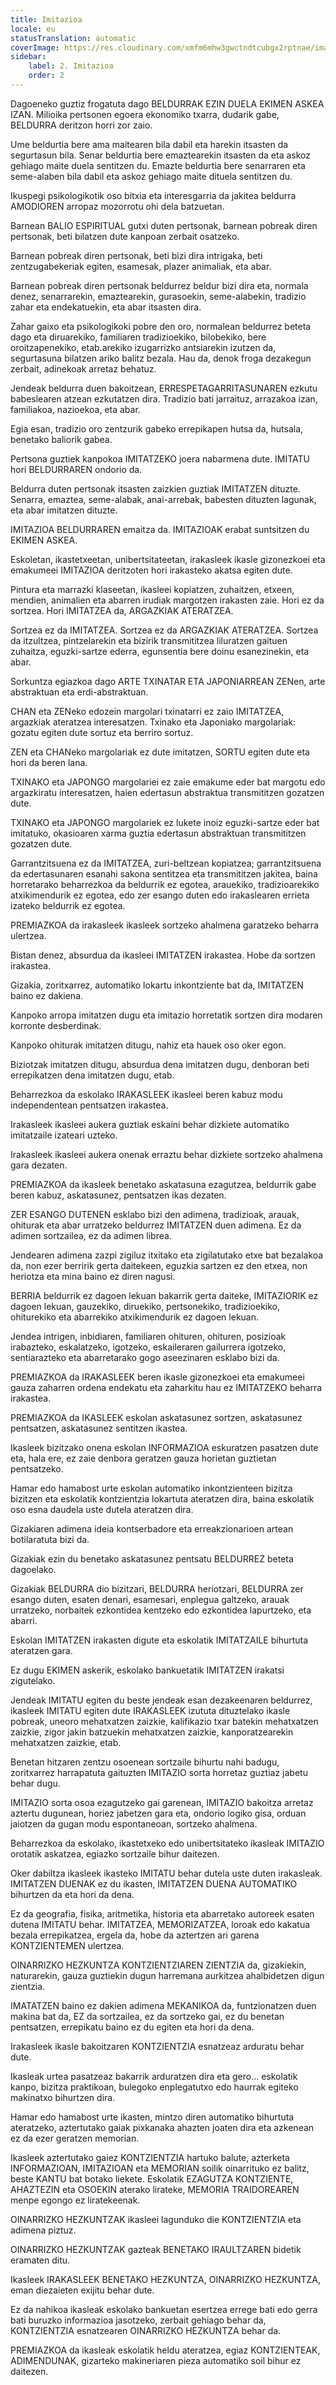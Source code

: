 ```yaml
---
title: Imitazioa
locale: eu
statusTranslation: automatic
coverImage: https://res.cloudinary.com/xmfm6mhw3gwctndtcubgx2rptnae/image/upload/v1740337243/small_cover_educacion_fundamental_a051170f1c.webp
sidebar:
    label: 2. Imitazioa
    order: 2
---
```

Dagoeneko guztiz frogatuta dago BELDURRAK EZIN DUELA EKIMEN ASKEA IZAN. Milioika pertsonen egoera ekonomiko txarra, dudarik gabe, BELDURRA deritzon horri zor zaio.

Ume beldurtia bere ama maitearen bila dabil eta harekin itsasten da segurtasun bila. Senar beldurtia bere emaztearekin itsasten da eta askoz gehiago maite duela sentitzen du. Emazte beldurtia bere senarraren eta seme-alaben bila dabil eta askoz gehiago maite dituela sentitzen du.

Ikuspegi psikologikotik oso bitxia eta interesgarria da jakitea beldurra AMODIOREN arropaz mozorrotu ohi dela batzuetan.

Barnean BALIO ESPIRITUAL gutxi duten pertsonak, barnean pobreak diren pertsonak, beti bilatzen dute kanpoan zerbait osatzeko.

Barnean pobreak diren pertsonak, beti bizi dira intrigaka, beti zentzugabekeriak egiten, esamesak, plazer animaliak, eta abar.

Barnean pobreak diren pertsonak beldurrez beldur bizi dira eta, normala denez, senarrarekin, emaztearekin, gurasoekin, seme-alabekin, tradizio zahar eta endekatuekin, eta abar itsasten dira.

Zahar gaixo eta psikologikoki pobre den oro, normalean beldurrez beteta dago eta diruarekiko, familiaren tradizioekiko, bilobekiko, bere oroitzapenekiko, etab.arekiko izugarrizko antsiarekin izutzen da, segurtasuna bilatzen ariko balitz bezala. Hau da, denok froga dezakegun zerbait, adinekoak arretaz behatuz.

Jendeak beldurra duen bakoitzean, ERRESPETAGARRITASUNAREN ezkutu babeslearen atzean ezkutatzen dira. Tradizio bati jarraituz, arrazakoa izan, familiakoa, nazioekoa, eta abar.

Egia esan, tradizio oro zentzurik gabeko errepikapen hutsa da, hutsala, benetako baliorik gabea.

Pertsona guztiek kanpokoa IMITATZEKO joera nabarmena dute. IMITATU hori BELDURRAREN ondorio da.

Beldurra duten pertsonak itsasten zaizkien guztiak IMITATZEN dituzte. Senarra, emaztea, seme-alabak, anai-arrebak, babesten dituzten lagunak, eta abar imitatzen dituzte.

IMITAZIOA BELDURRAREN emaitza da. IMITAZIOAK erabat suntsitzen du EKIMEN ASKEA.

Eskoletan, ikastetxeetan, unibertsitateetan, irakasleek ikasle gizonezkoei eta emakumeei IMITAZIOA deritzoten hori irakasteko akatsa egiten dute.

Pintura eta marrazki klaseetan, ikasleei kopiatzen, zuhaitzen, etxeen, mendien, animalien eta abarren irudiak margotzen irakasten zaie. Hori ez da sortzea. Hori IMITATZEA da, ARGAZKIAK ATERATZEA.

Sortzea ez da IMITATZEA. Sortzea ez da ARGAZKIAK ATERATZEA. Sortzea da itzultzea, pintzelarekin eta bizirik transmititzea liluratzen gaituen zuhaitza, eguzki-sartze ederra, egunsentia bere doinu esanezinekin, eta abar.

Sorkuntza egiazkoa dago ARTE TXINATAR ETA JAPONIARREAN ZENen, arte abstraktuan eta erdi-abstraktuan.

CHAN eta ZENeko edozein margolari txinatarri ez zaio IMITATZEA, argazkiak ateratzea interesatzen. Txinako eta Japoniako margolariak: gozatu egiten dute sortuz eta berriro sortuz.

ZEN eta CHANeko margolariak ez dute imitatzen, SORTU egiten dute eta hori da beren lana.

TXINAKO eta JAPONGO margolariei ez zaie emakume eder bat margotu edo argazkiratu interesatzen, haien edertasun abstraktua transmititzen gozatzen dute.

TXINAKO eta JAPONGO margolariek ez lukete inoiz eguzki-sartze eder bat imitatuko, okasioaren xarma guztia edertasun abstraktuan transmititzen gozatzen dute.

Garrantzitsuena ez da IMITATZEA, zuri-beltzean kopiatzea; garrantzitsuena da edertasunaren esanahi sakona sentitzea eta transmititzen jakitea, baina horretarako beharrezkoa da beldurrik ez egotea, arauekiko, tradizioarekiko atxikimendurik ez egotea, edo zer esango duten edo irakaslearen errieta izateko beldurrik ez egotea.

PREMIAZKOA da irakasleek ikasleek sortzeko ahalmena garatzeko beharra ulertzea.

Bistan denez, absurdua da ikasleei IMITATZEN irakastea. Hobe da sortzen irakastea.

Gizakia, zoritxarrez, automatiko lokartu inkontziente bat da, IMITATZEN baino ez dakiena.

Kanpoko arropa imitatzen dugu eta imitazio horretatik sortzen dira modaren korronte desberdinak.

Kanpoko ohiturak imitatzen ditugu, nahiz eta hauek oso oker egon.

Biziotzak imitatzen ditugu, absurdua dena imitatzen dugu, denboran beti errepikatzen dena imitatzen dugu, etab.

Beharrezkoa da eskolako IRAKASLEEK ikasleei beren kabuz modu independentean pentsatzen irakastea.

Irakasleek ikasleei aukera guztiak eskaini behar dizkiete automatiko imitatzaile izateari uzteko.

Irakasleek ikasleei aukera onenak erraztu behar dizkiete sortzeko ahalmena gara dezaten.

PREMIAZKOA da ikasleek benetako askatasuna ezagutzea, beldurrik gabe beren kabuz, askatasunez, pentsatzen ikas dezaten.

ZER ESANGO DUTENEN esklabo bizi den adimena, tradizioak, arauak, ohiturak eta abar urratzeko beldurrez IMITATZEN duen adimena. Ez da adimen sortzailea, ez da adimen librea.

Jendearen adimena zazpi zigiluz itxitako eta zigilatutako etxe bat bezalakoa da, non ezer berririk gerta daitekeen, eguzkia sartzen ez den etxea, non heriotza eta mina baino ez diren nagusi.

BERRIA beldurrik ez dagoen lekuan bakarrik gerta daiteke, IMITAZIORIK ez dagoen lekuan, gauzekiko, diruekiko, pertsonekiko, tradizioekiko, ohiturekiko eta abarrekiko atxikimendurik ez dagoen lekuan.

Jendea intrigen, inbidiaren, familiaren ohituren, ohituren, posizioak irabazteko, eskalatzeko, igotzeko, eskaileraren gailurrera igotzeko, sentiarazteko eta abarretarako gogo aseezinaren esklabo bizi da.

PREMIAZKOA da IRAKASLEEK beren ikasle gizonezkoei eta emakumeei gauza zaharren ordena endekatu eta zaharkitu hau ez IMITATZEKO beharra irakastea.

PREMIAZKOA da IKASLEEK eskolan askatasunez sortzen, askatasunez pentsatzen, askatasunez sentitzen ikastea.

Ikasleek bizitzako onena eskolan INFORMAZIOA eskuratzen pasatzen dute eta, hala ere, ez zaie denbora geratzen gauza horietan guztietan pentsatzeko.

Hamar edo hamabost urte eskolan automatiko inkontzienteen bizitza bizitzen eta eskolatik kontzientzia lokartuta ateratzen dira, baina eskolatik oso esna daudela uste dutela ateratzen dira.

Gizakiaren adimena ideia kontserbadore eta erreakzionarioen artean botilaratuta bizi da.

Gizakiak ezin du benetako askatasunez pentsatu BELDURREZ beteta dagoelako.

Gizakiak BELDURRA dio bizitzari, BELDURRA heriotzari, BELDURRA zer esango duten, esaten denari, esamesari, enplegua galtzeko, arauak urratzeko, norbaitek ezkontidea kentzeko edo ezkontidea lapurtzeko, eta abarri.

Eskolan IMITATZEN irakasten digute eta eskolatik IMITATZAILE bihurtuta ateratzen gara.

Ez dugu EKIMEN askerik, eskolako bankuetatik IMITATZEN irakatsi zigutelako.

Jendeak IMITATU egiten du beste jendeak esan dezakeenaren beldurrez, ikasleek IMITATU egiten dute IRAKASLEEK izututa dituztelako ikasle pobreak, uneoro mehatxatzen zaizkie, kalifikazio txar batekin mehatxatzen zaizkie, zigor jakin batzuekin mehatxatzen zaizkie, kanporatzearekin mehatxatzen zaizkie, etab.

Benetan hitzaren zentzu osoenean sortzaile bihurtu nahi badugu, zoritxarrez harrapatuta gaituzten IMITAZIO sorta horretaz guztiaz jabetu behar dugu.

IMITAZIO sorta osoa ezagutzeko gai garenean, IMITAZIO bakoitza arretaz aztertu dugunean, horiez jabetzen gara eta, ondorio logiko gisa, orduan jaiotzen da gugan modu espontaneoan, sortzeko ahalmena.

Beharrezkoa da eskolako, ikastetxeko edo unibertsitateko ikasleak IMITAZIO orotatik askatzea, egiazko sortzaile bihur daitezen.

Oker dabiltza ikasleek ikasteko IMITATU behar dutela uste duten irakasleak. IMITATZEN DUENAK ez du ikasten, IMITATZEN DUENA AUTOMATIKO bihurtzen da eta hori da dena.

Ez da geografia, fisika, aritmetika, historia eta abarretako autoreek esaten dutena IMITATU behar. IMITATZEA, MEMORIZATZEA, loroak edo kakatua bezala errepikatzea, ergela da, hobe da aztertzen ari garena KONTZIENTEMEN ulertzea.

OINARRIZKO HEZKUNTZA KONTZIENTZIAREN ZIENTZIA da, gizakiekin, naturarekin, gauza guztiekin dugun harremana aurkitzea ahalbidetzen digun zientzia.

IMATATZEN baino ez dakien adimena MEKANIKOA da, funtzionatzen duen makina bat da, EZ da sortzailea, ez da sortzeko gai, ez du benetan pentsatzen, errepikatu baino ez du egiten eta hori da dena.

Irakasleek ikasle bakoitzaren KONTZIENTZIA esnatzeaz arduratu behar dute.

Ikasleak urtea pasatzeaz bakarrik arduratzen dira eta gero... eskolatik kanpo, bizitza praktikoan, bulegoko enplegatutxo edo haurrak egiteko makinatxo bihurtzen dira.

Hamar edo hamabost urte ikasten, mintzo diren automatiko bihurtuta ateratzeko, aztertutako gaiak pixkanaka ahazten joaten dira eta azkenean ez da ezer geratzen memorian.

Ikasleek aztertutako gaiez KONTZIENTZIA hartuko balute, azterketa INFORMAZIOAN, IMITAZIOAN eta MEMORIAN soilik oinarrituko ez balitz, beste KANTU bat botako liekete. Eskolatik EZAGUTZA KONTZIENTE, AHAZTEZIN eta OSOEKIN aterako lirateke, MEMORIA TRAIDOREAREN menpe egongo ez liratekeenak.

OINARRIZKO HEZKUNTZAK ikasleei lagunduko die KONTZIENTZIA eta adimena piztuz.

OINARRIZKO HEZKUNTZAK gazteak BENETAKO IRAULTZAREN bidetik eramaten ditu.

Ikasleek IRAKASLEEK BENETAKO HEZKUNTZA, OINARRIZKO HEZKUNTZA, eman diezaieten exijitu behar dute.

Ez da nahikoa ikasleak eskolako bankuetan esertzea errege bati edo gerra bati buruzko informazioa jasotzeko, zerbait gehiago behar da, KONTZIENTZIA esnatzearen OINARRIZKO HEZKUNTZA behar da.

PREMIAZKOA da ikasleak eskolatik heldu ateratzea, egiaz KONTZIENTEAK, ADIMENDUNAK, gizarteko makineriaren pieza automatiko soil bihur ez daitezen.

